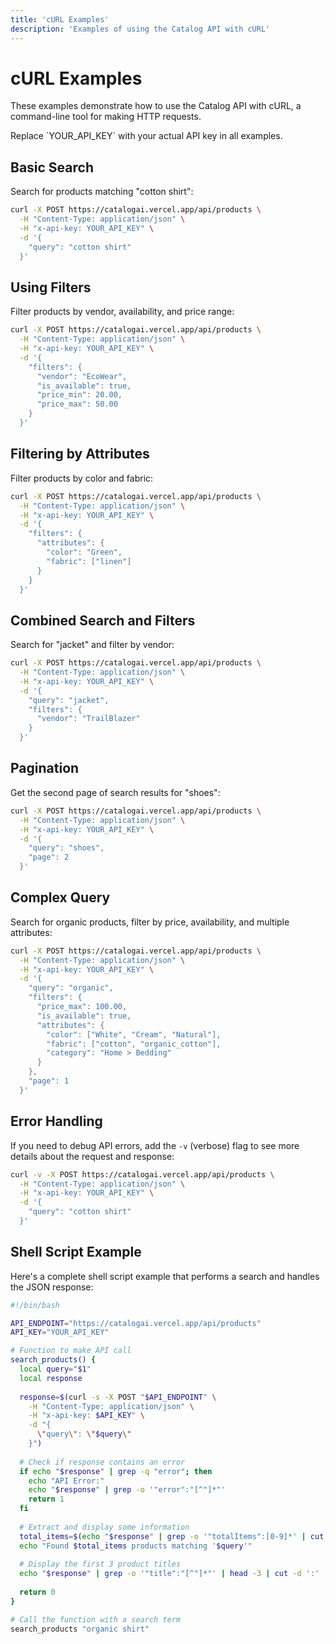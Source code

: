 ```yaml
---
title: 'cURL Examples'
description: 'Examples of using the Catalog API with cURL'
---
```


# cURL Examples

These examples demonstrate how to use the Catalog API with cURL, a command-line tool for making HTTP requests.

<Note>
  Replace `YOUR_API_KEY` with your actual API key in all examples.
</Note>

## Basic Search

Search for products matching "cotton shirt":

```bash
curl -X POST https://catalogai.vercel.app/api/products \
  -H "Content-Type: application/json" \
  -H "x-api-key: YOUR_API_KEY" \
  -d '{
    "query": "cotton shirt"
  }'
```

## Using Filters

Filter products by vendor, availability, and price range:

```bash
curl -X POST https://catalogai.vercel.app/api/products \
  -H "Content-Type: application/json" \
  -H "x-api-key: YOUR_API_KEY" \
  -d '{
    "filters": {
      "vendor": "EcoWear",
      "is_available": true,
      "price_min": 20.00,
      "price_max": 50.00
    }
  }'
```

## Filtering by Attributes

Filter products by color and fabric:

```bash
curl -X POST https://catalogai.vercel.app/api/products \
  -H "Content-Type: application/json" \
  -H "x-api-key: YOUR_API_KEY" \
  -d '{
    "filters": {
      "attributes": {
        "color": "Green",
        "fabric": ["linen"]
      }
    }
  }'
```

## Combined Search and Filters

Search for "jacket" and filter by vendor:

```bash
curl -X POST https://catalogai.vercel.app/api/products \
  -H "Content-Type: application/json" \
  -H "x-api-key: YOUR_API_KEY" \
  -d '{
    "query": "jacket",
    "filters": {
      "vendor": "TrailBlazer"
    }
  }'
```

## Pagination

Get the second page of search results for "shoes":

```bash
curl -X POST https://catalogai.vercel.app/api/products \
  -H "Content-Type: application/json" \
  -H "x-api-key: YOUR_API_KEY" \
  -d '{
    "query": "shoes",
    "page": 2
  }'
```

## Complex Query

Search for organic products, filter by price, availability, and multiple attributes:

```bash
curl -X POST https://catalogai.vercel.app/api/products \
  -H "Content-Type: application/json" \
  -H "x-api-key: YOUR_API_KEY" \
  -d '{
    "query": "organic",
    "filters": {
      "price_max": 100.00,
      "is_available": true,
      "attributes": {
        "color": ["White", "Cream", "Natural"],
        "fabric": ["cotton", "organic_cotton"],
        "category": "Home > Bedding"
      }
    },
    "page": 1
  }'
```

## Error Handling

If you need to debug API errors, add the `-v` (verbose) flag to see more details about the request and response:

```bash
curl -v -X POST https://catalogai.vercel.app/api/products \
  -H "Content-Type: application/json" \
  -H "x-api-key: YOUR_API_KEY" \
  -d '{
    "query": "cotton shirt"
  }'
```

## Shell Script Example

Here's a complete shell script example that performs a search and handles the JSON response:

```bash
#!/bin/bash

API_ENDPOINT="https://catalogai.vercel.app/api/products"
API_KEY="YOUR_API_KEY"

# Function to make API call
search_products() {
  local query="$1"
  local response
  
  response=$(curl -s -X POST "$API_ENDPOINT" \
    -H "Content-Type: application/json" \
    -H "x-api-key: $API_KEY" \
    -d "{
      \"query\": \"$query\"
    }")
  
  # Check if response contains an error
  if echo "$response" | grep -q "error"; then
    echo "API Error:"
    echo "$response" | grep -o '"error":"[^"]*"'
    return 1
  fi
  
  # Extract and display some information
  total_items=$(echo "$response" | grep -o '"totalItems":[0-9]*' | cut -d ':' -f2)
  echo "Found $total_items products matching '$query'"
  
  # Display the first 3 product titles
  echo "$response" | grep -o '"title":"[^"]*"' | head -3 | cut -d ':' -f2 | tr -d '"'
  
  return 0
}

# Call the function with a search term
search_products "organic shirt"
``` 
